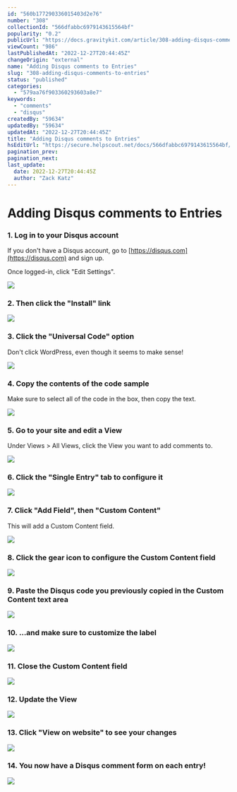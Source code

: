 ```yaml
---
id: "560b177290336015403d2e76"
number: "308"
collectionId: "566dfabbc6979143615564bf"
popularity: "0.2"
publicUrl: "https://docs.gravitykit.com/article/308-adding-disqus-comments-to-entries"
viewCount: "986"
lastPublishedAt: "2022-12-27T20:44:45Z"
changeOrigin: "external"
name: "Adding Disqus comments to Entries"
slug: "308-adding-disqus-comments-to-entries"
status: "published"
categories: 
  - "579aa76f903360293603a8e7"
keywords: 
  - "comments"
  - "disqus"
createdBy: "59634"
updatedBy: "59634"
updatedAt: "2022-12-27T20:44:45Z"
title: "Adding Disqus comments to Entries"
hsEditUrl: "https://secure.helpscout.net/docs/566dfabbc6979143615564bf/article/560b177290336015403d2e76"
pagination_prev: 
pagination_next: 
last_update:
  date: 2022-12-27T20:44:45Z
  author: "Zack Katz"
---
```


# Adding Disqus comments to Entries



### 1. Log in to your Disqus account

If you don't have a Disqus account, go to [https://disqus.com](https://disqus.com) and sign up.

Once logged-in, click "Edit Settings".

![](https://www.gravitykit.com/wp-content/uploads/2018/01/log-in-to-your-disqus-account.png?1443568428)

### 2. Then click the "Install" link

![](https://www.gravitykit.com/wp-content/uploads/2018/01/then-click-the-install-link.png?1443568429)

### 3. Click the "Universal Code" option

Don't click WordPress, even though it seems to make sense!

![](https://www.gravitykit.com/wp-content/uploads/2018/01/click-the-universal-code-option.png?1443568430)

### 4. Copy the contents of the code sample

Make sure to select all of the code in the box, then copy the text.

![](https://www.gravitykit.com/wp-content/uploads/2018/01/copy-the-contents-of-the-code-sample.png?1443568432)

### 5. Go to your site and edit a View

Under Views &gt; All Views, click the View you want to add comments to.

![](https://www.gravitykit.com/wp-content/uploads/2018/01/go-to-your-site-and-edit-a-view.png?1443568433)

### 6. Click the "Single Entry" tab to configure it

![](https://www.gravitykit.com/wp-content/uploads/2018/01/click-the-single-entry-tab-to-configure-it.png?1443568434)

### 7. Click "Add Field", then "Custom Content"

This will add a Custom Content field.

![](https://www.gravitykit.com/wp-content/uploads/2018/01/click-add-field-then-custom-content-.png?1443568435)

### 8. Click the gear icon to configure the Custom Content field

![](https://www.gravitykit.com/wp-content/uploads/2018/01/click-the-gear-icon-to-configure-the-custom-content-field.png?1443568436)

### 9. Paste the Disqus code you previously copied in the Custom Content text area

![](https://www.gravitykit.com/wp-content/uploads/2018/01/paste-the-disqus-code-you-previously-copied-in-the-custom-content-text-area.png?1443568437)

### 10. …and make sure to customize the label

![](https://www.gravitykit.com/wp-content/uploads/2018/01/hellip-and-make-sure-to-customize-the-label.png?1443568437)

### 11. Close the Custom Content field

![](https://www.gravitykit.com/wp-content/uploads/2018/01/close-the-custom-content-field.png?1443568438)

### 12. Update the View

![](https://www.gravitykit.com/wp-content/uploads/2018/01/update-the-view.png?1443568438)

### 13. Click "View on website" to see your changes

![](https://www.gravitykit.com/wp-content/uploads/2018/01/click-view-on-website-to-see-your-changes.png?1443568440)

### 14. You now have a Disqus comment form on each entry!

![](https://www.gravitykit.com/wp-content/uploads/2018/01/you-now-have-a-disqus-comment-form-on-each-entry-.png?1443568441)

